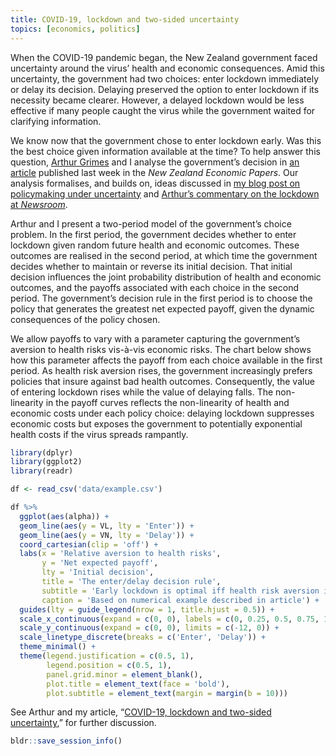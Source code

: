```yaml
---
title: COVID-19, lockdown and two-sided uncertainty
topics: [economics, politics]
---
```


When the COVID-19 pandemic began, the New Zealand government faced uncertainty around the virus' health and economic consequences.
Amid this uncertainty, the government had two choices: enter lockdown immediately or delay its decision.
Delaying preserved the option to enter lockdown if its necessity became clearer.
However, a delayed lockdown would be less effective if many people caught the virus while the government waited for clarifying information.

We know now that the government chose to enter lockdown early.
Was this the best choice given information available at the time?
To help answer this question, [Arthur Grimes](https://motu.nz/about-us/people/arthur-grimes/) and I analyse the government's decision in [an article][doi] published last week in the *New Zealand Economic Papers*.
Our analysis formalises, and builds on, ideas discussed in [my blog post on policymaking under uncertainty](/blog/policymaking-under-uncertainty/) and [Arthur's commentary on the lockdown at *Newsroom*](https://www.newsroom.co.nz/pro/was-lockdown-the-right-choice).

Arthur and I present a two-period model of the government's choice problem.
In the first period, the government decides whether to enter lockdown given random future health and economic outcomes.
These outcomes are realised in the second period, at which time the government decides whether to maintain or reverse its initial decision.
That initial decision influences the joint probability distribution of health and economic outcomes, and the payoffs associated with each choice in the second period.
The government's decision rule in the first period is to choose the policy that generates the greatest net expected payoff, given the dynamic consequences of the policy chosen.

We allow payoffs to vary with a parameter capturing the government's aversion to health risks vis-à-vis economic risks.
The chart below shows how this parameter affects the payoff from each choice available in the first period.
As health risk aversion rises, the government increasingly prefers policies that insure against bad health outcomes.
Consequently, the value of entering lockdown rises while the value of delaying falls.
The non-linearity in the payoff curves reflects the non-linearity of health and economic costs under each policy choice: delaying lockdown suppresses economic costs but exposes the government to potentially exponential health costs if the virus spreads rampantly.

```r
library(dplyr)
library(ggplot2)
library(readr)

df <- read_csv('data/example.csv')

df %>%
  ggplot(aes(alpha)) +
  geom_line(aes(y = VL, lty = 'Enter')) +
  geom_line(aes(y = VN, lty = 'Delay')) +
  coord_cartesian(clip = 'off') +
  labs(x = 'Relative aversion to health risks',
       y = 'Net expected payoff',
       lty = 'Initial decision',
       title = 'The enter/delay decision rule',
       subtitle = 'Early lockdown is optimal iff health risk aversion is sufficiently large',
       caption = 'Based on numerical example described in article') +
  guides(lty = guide_legend(nrow = 1, title.hjust = 0.5)) +
  scale_x_continuous(expand = c(0, 0), labels = c(0, 0.25, 0.5, 0.75, 1)) +
  scale_y_continuous(expand = c(0, 0), limits = c(-12, 0)) +
  scale_linetype_discrete(breaks = c('Enter', 'Delay')) +
  theme_minimal() +
  theme(legend.justification = c(0.5, 1),
        legend.position = c(0.5, 1),
        panel.grid.minor = element_blank(),
        plot.title = element_text(face = 'bold'),
        plot.subtitle = element_text(margin = margin(b = 10)))
```

See Arthur and my article, "[COVID-19, lockdown and two-sided uncertainty][doi]," for further discussion.

[doi]: https://doi.org/10.1080/00779954.2020.1806340

```r
bldr::save_session_info()
```

